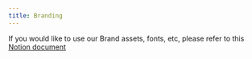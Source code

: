 ```yaml
---
title: Branding
---
```


If you would like to use our Brand assets, fonts, etc, please refer to this [Notion document](https://brand.whop.com)
